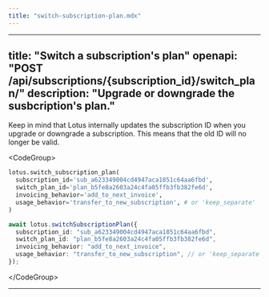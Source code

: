 ```yaml
---
title: "switch-subscription-plan.mdx"
---
```


---
title: "Switch a subscription's plan"
openapi: "POST /api/subscriptions/{subscription_id}/switch_plan/"
description: "Upgrade or downgrade the susbcription's plan."
---

Keep in mind that Lotus internally updates the subscription ID when you upgrade or downgrade a subscription. This means that the old ID will no longer be valid.

&lt;CodeGroup&gt;

```py Python
lotus.switch_subscription_plan(
  subscription_id='sub_a623349004cd4947aca1851c64aa6fbd',
  switch_plan_id='plan_b5fe8a2603a24c4fa05ffb3fb382fe6d',
  invoicing_behavior='add_to_next_invoice',
  usage_behavior='transfer_to_new_subscription', # or 'keep_separate'
)
```

```ts Typescript
await lotus.switchSubscriptionPlan({
  subscription_id: "sub_a623349004cd4947aca1851c64aa6fbd",
  switch_plan_id: "plan_b5fe8a2603a24c4fa05ffb3fb382fe6d",
  invoicing_behavior: "add_to_next_invoice",
  usage_behavior: "transfer_to_new_subscription", // or 'keep_separate'
});
```

&lt;/CodeGroup&gt;

---
